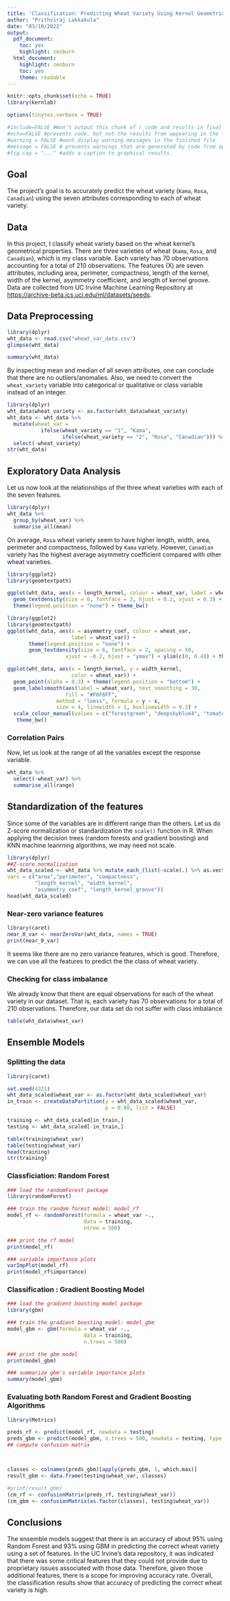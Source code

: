 ```yaml
---
title: 'Classification: Predicting Wheat Variety Using Kernel Geometrical Attributes'
author: "Prithviraj Lakkakula"
date: "03/18/2022"
output:
  pdf_document: 
    toc: yes
    highlight: zenburn
  html_document: 
    highlight: zenburn
    toc: yes
    theme: readable
---
```


```r
knitr::opts_chunk$set(echo = TRUE)
library(kernlab)
```

```r
options(tinytex.verbose = TRUE)
```

```r
#include=FALSE #Won't output this chunk of r code and results in final output
#echo=FALSE #prevents code, but not the results from appearing in the finished file
#warning = FALSE #wont display warning messages in the finished file
#message = FALSE # prevents warnings that are generated by code from apparing in the finshed file
#fig.cap = "..." #adds a caption to graphical results.

```

## Goal

The project's goal is to accurately predict the wheat variety (`Kama`, `Rosa`, `Canadian`) using the seven attributes corresponding to each of wheat variety.

## Data

In this project, I classify wheat variety based on the wheat kernel's geometrical properties. There are three varieties of wheat (`Kama`, `Rosa`, and `Canadian`), which is my class variable. Each variety has 70 observations accounting for a total of 210 observations. The features (X) are seven attributes, including area, perimeter, compactness, length of the kernel, width of the kernel, asymmetry coefficient, and length of kernel groove. Data are collected from UC Irvine Machine Learning Repository at <https://archive-beta.ics.uci.edu/ml/datasets/seeds>.

## Data Preprocessing

```r
library(dplyr)
wht_data <- read.csv("wheat_var_data.csv")
glimpse(wht_data)
```

```r
summary(wht_data)
```

By inspecting mean and median of all seven attributes, one can conclude that there are no outliers/anomalies. Also, we need to convert the `wheat_variety` variable into categorical or qualitative or class variable instead of an integer.

```r
library(dplyr)
wht_data$wheat_variety <- as.factor(wht_data$wheat_variety)
wht_data <- wht_data %>%
  mutate(wheat_var = 
           ifelse(wheat_variety == "1", "Kama",      
                  ifelse(wheat_variety == "2", "Rosa", "Canadian"))) %>%
  select(-wheat_variety)
str(wht_data)
```

## Exploratory Data Analysis

Let us now look at the relationships of the three wheat varieties with each of the seven features.

```r
library(dplyr)
wht_data %>%
  group_by(wheat_var) %>%
  summarise_all(mean)
```

On average, `Rosa` wheat variety seem to have higher length, width, area, perimeter and compactness, followed by `Kama` variety. However, `Canadian` variety has the highest average asymmetry coefficient compared with other wheat varieties.


<!--
### Summary Statistics
```r
#library(vtable)
#st(wht_data)
```
-->

```r
library(ggplot2)
library(geomtextpath)

ggplot(wht_data, aes(x = length_kernel, colour = wheat_var, label = wheat_var)) +
  geom_textdensity(size = 6, fontface = 2, hjust = 0.2, vjust = 0.3) +
  theme(legend.position = "none") + theme_bw()
```

```r
library(ggplot2)
library(geomtextpath)
ggplot(wht_data, aes(x = asymmetry_coef, colour = wheat_var, 
                     label = wheat_var)) +
       theme(legend.position = "none") +
       geom_textdensity(size = 6, fontface = 2, spacing = 50,
                   vjust = -0.2, hjust = "ymax") + ylim(c(0, 0.4)) + theme_minimal()
```

```r
ggplot(wht_data, aes(x = length_kernel, y = width_kernel, 
                     color = wheat_var)) +
  geom_point(alpha = 0.3) + theme(legend.position = "bottom") +
  geom_labelsmooth(aes(label = wheat_var), text_smoothing = 30, 
                   fill = "#F6F6FF",
                method = "loess", formula = y ~ x,
                size = 4, linewidth = 1, boxlinewidth = 0.3) +
  scale_colour_manual(values = c("forestgreen", "deepskyblue4", "tomato4")) +
   theme_bw()
```

### Correlation Pairs

Now, let us look at the range of all the variables except the response variable.

```r
wht_data %>%
  select(-wheat_var) %>%
  summarise_all(range)
```

## Standardization of the features

Since some of the variables are in different range than the others. Let us do Z-score normalization or standardization the `scale()` function in R. When applying the decision trees (random forests and gradient boosting) and KNN machine leanrning algorithms, we may need not scale.

```r
library(dplyr)
##Z-score normalization
wht_data_scaled <- wht_data %>% mutate_each_(list(~scale(.) %>% as.vector),
vars = c("area","perimeter", "compactness", 
         "length_kernel", "width_kernel", 
         "asymmetry_coef", "length_kernel_groove"))
head(wht_data_scaled)
```

### Near-zero variance features

```r
library(caret)
near_0_var <- nearZeroVar(wht_data, names = TRUE)
print(near_0_var)
```

It seems like there are no zero variance features, which is good. Therefore, we can use all the features to predict the the class of wheat variety.

### Checking for class imbalance

We already know that there are equal observations for each of the wheat variety in our dataset. That is, each variety has 70 observations for a total of 210 observations. Therefore, our data set do not suffer with class imbalance

```r
table(wht_data$wheat_var)
```

## Ensemble Models

### Splitting the data

```r
library(caret)

set.seed(4321)
wht_data_scaled$wheat_var <- as.factor(wht_data_scaled$wheat_var)
in_train <- createDataPartition(y = wht_data_scaled$wheat_var, 
                                p = 0.80, list = FALSE)

training <- wht_data_scaled[in_train,]
testing <- wht_data_scaled[-in_train,]

table(training$wheat_var)
table(testing$wheat_var)
head(training)
str(training)
```

### Classficiation: Random Forest

```r
### load the randomForest package
library(randomForest)

### train the random forest model: model_rf
model_rf <- randomForest(formula = wheat_var ~.,
                         data = training,
                         ntree = 500)

### print the rf model
print(model_rf)

### variable importance plots
varImpPlot(model_rf)
print(model_rf$importance)
```

### Classification : Gradient Boosting Model

```r
### load the gradient boosting model package
library(gbm)

### train the gradient boosting model: model_gbm
model_gbm <- gbm(formula = wheat_var ~.,
                         data = training,
                         n.trees = 500)

### print the gbm model
print(model_gbm)

### summarize gbm's variable importance plots
summary(model_gbm)
```

### Evaluating both Random Forest and Gradient Boosting Algorithms

```r
library(Metrics)

preds_rf <- predict(model_rf, newdata = testing)
preds_gbm <- predict(model_gbm, n.trees = 500, newdata = testing, type = "response")
## compute confusion matrix



classes <- colnames(preds_gbm)[apply(preds_gbm, 1, which.max)]
result_gbm <- data.frame(testing$wheat_var, classes)

#print(result_gbm)
(cm_rf <- confusionMatrix(preds_rf, testing$wheat_var))
(cm_gbm <- confusionMatrix(as.factor(classes), testing$wheat_var))

```

## Conclusions
The ensemble models suggest that there is an accuracy of about 95% using Random Forest and 93% using GBM in predicting the correct wheat variety using a set of features. In the UC Irvine's data repository, it was indicated that there was some critical features that they could not provide due to proprietary issues associated with those data. Therefore, given those additional features, there is a scope for improving accuracy rate. Overall, the classification results show that accuracy of predicting the correct wheat variety is high. 

<!--
### Training Ensemble Models
```r
library(caret)
library(caretEnsemble)
## Let us create a 5-fold cross valiadtion training control object
train_control <- trainControl(method = "cv",
                              number = 5,
                              savePredictions = TRUE,
                              classProbs = TRUE)

## create a vector of base learners
base_learners <- c('rpart', 'knn', 'svmRadial')

## create and summarize the list of base learners
all_models <- caretList(wheat_var ~ .,
                        data = training,
                        trControl = train_control,
                        methodList = base_learners)
summary(all_models)
```
-->

